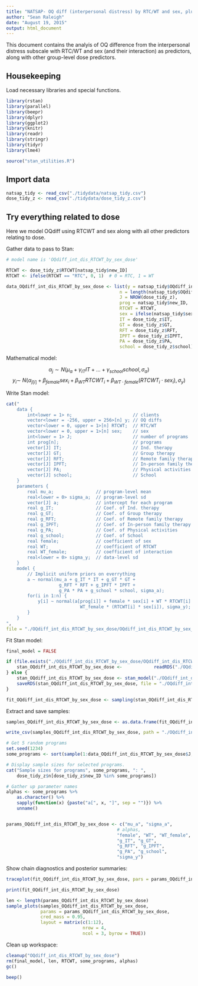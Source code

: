 ```yaml
---
title: "NATSAP- OQ diff (interpersonal distress) by RTC/WT and sex, plus dose predictors"
author: "Sean Raleigh"
date: "August 19, 2015"
output: html_document
---
```


This document contains the analyis of OQ difference from the interpersonal distress subscale with RTC/WT and sex (and their interaction) as predictors, along with other group-level dose predictors.

## Housekeeping

Load necessary libraries and special functions.

```r
library(rstan)
library(parallel)
library(beepr)
library(dplyr)
library(ggplot2)
library(knitr)
library(readr)
library(stringr)
library(tidyr)
library(lme4)
```

```r
source("stan_utilities.R")
```

## Import data

```r
natsap_tidy <- read_csv("./tidydata/natsap_tidy.csv")
dose_tidy_z <- read_csv("./tidydata/dose_tidy_z.csv")
```


## Try everything related to dose

Here we model OQdiff using RTCWT and sex along with all other predictors relating to dose.

Gather data to pass to Stan:

```r
# model name is 'OQdiff_int_dis_RTCWT_by_sex_dose'

RTCWT <- dose_tidy_z$RTCWT[natsap_tidy$new_ID]
RTCWT <- ifelse(RTCWT == "RTC", 0, 1)  # 0 = RTC, 1 = WT

data_OQdiff_int_dis_RTCWT_by_sex_dose <- list(y = natsap_tidy$OQdiff_int_dis,
                                           n = length(natsap_tidy$OQdiff_int_dis),
                                           J = NROW(dose_tidy_z),
                                           prog = natsap_tidy$new_ID,
                                           RTCWT = RTCWT,
                                           sex = ifelse(natsap_tidy$sex == "MALE", 0, 1),
                                           IT = dose_tidy_z$IT,
                                           GT = dose_tidy_z$GT,
                                           RFT = dose_tidy_z$RFT,
                                           IPFT = dose_tidy_z$IPFT,
                                           PA = dose_tidy_z$PA,
                                           school = dose_tidy_z$school)
```

Mathematical model:

$$ \alpha_{j} \sim N\left( \mu_{\alpha} + \gamma_{IT} IT + \dots + \gamma_{school} school, \sigma_{\alpha} \right) $$
$$ y_{i} \sim ~ N\left( \alpha_{j[i]} + \beta_{female} sex_{i} + 
        \beta_{WT} RTCWT_{i} +
        \beta_{WT \cdot female}  (RTCWT_{i} \cdot sex_{i} \right), \sigma_{y}) $$

Write Stan model:

```r
cat("
    data {
        int<lower = 1> n;                       // clients
        vector<lower = -256, upper = 256>[n] y; // OQ diffs
        vector<lower = 0, upper = 1>[n] RTCWT;  // RTC/WT
        vector<lower = 0, upper = 1>[n] sex;    // sex
        int<lower = 1> J;                       // number of programs
        int prog[n];                            // programs
        vector[J] IT;                           // Ind. therapy
        vector[J] GT;                           // Group therapy
        vector[J] RFT;                          // Remote family therapy
        vector[J] IPFT;                         // In-person family therapy
        vector[J] PA;                           // Physical activities
        vector[J] school;                       // School
    }
    parameters {
        real mu_a;                // program-level mean
        real<lower = 0> sigma_a;  // program-level sd 
        vector[J] a;              // intercept for each program
        real g_IT;                // Coef. of Ind. therapy
        real g_GT;                // Coef. of Group therapy
        real g_RFT;               // Coef. of Remote family therapy
        real g_IPFT;              // Coef. of In-person family therapy
        real g_PA;                // Coef. of Physical activities
        real g_school;            // Coef. of School
        real female;              // coefficient of sex
        real WT;                  // coefficient of RTCWT
        real WT_female;           // coefficient of interaction
        real<lower = 0> sigma_y;  // data-level sd
    }
    model {
        // Implicit uniform priors on everrything
        a ~ normal(mu_a + g_IT * IT + g_GT * GT +
                    g_RFT * RFT + g_IPFT * IPFT +
                    g_PA * PA + g_school * school, sigma_a);
        for(i in 1:n) {
            y[i] ~ normal(a[prog[i]] + female * sex[i] + WT * RTCWT[i] + 
                            WT_female * (RTCWT[i] * sex[i]), sigma_y);
        }
    }
",
file = "./OQdiff_int_dis_RTCWT_by_sex_dose/OQdiff_int_dis_RTCWT_by_sex_dose.stan")
```

Fit Stan model:

```r
final_model = FALSE

if (file.exists("./OQdiff_int_dis_RTCWT_by_sex_dose/OQdiff_int_dis_RTCWT_by_sex_dose.rds") & final_model == TRUE) {
    stan_OQdiff_int_dis_RTCWT_by_sex_dose <-            readRDS("./OQdiff_int_dis_RTCWT_by_sex_dose/OQdiff_int_dis_RTCWT_by_sex_dose.rds")
} else {
    stan_OQdiff_int_dis_RTCWT_by_sex_dose <- stan_model("./OQdiff_int_dis_RTCWT_by_sex_dose/OQdiff_int_dis_RTCWT_by_sex_dose.stan")
    saveRDS(stan_OQdiff_int_dis_RTCWT_by_sex_dose, file = "./OQdiff_int_dis_RTCWT_by_sex_dose/OQdiff_int_dis_RTCWT_by_sex_dose.rds")
}

fit_OQdiff_int_dis_RTCWT_by_sex_dose <- sampling(stan_OQdiff_int_dis_RTCWT_by_sex_dose, data = data_OQdiff_int_dis_RTCWT_by_sex_dose)
```

Extract and save samples:

```r
samples_OQdiff_int_dis_RTCWT_by_sex_dose <- as.data.frame(fit_OQdiff_int_dis_RTCWT_by_sex_dose)

write_csv(samples_OQdiff_int_dis_RTCWT_by_sex_dose, path = "./OQdiff_int_dis_RTCWT_by_sex_dose/OQdiff_int_dis_RTCWT_by_sex_dose.csv")

# Get 5 random programs
set.seed(1234)
some_programs <- sort(sample(1:data_OQdiff_int_dis_RTCWT_by_sex_dose$J, 5))

# Display sample sizes for selected programs.
cat("Sample sizes for programs", some_programs, ": ",
    dose_tidy_z$n[dose_tidy_z$new_ID %in% some_programs])

# Gather up parameter names
alphas <- some_programs %>%
    as.character() %>%
    sapply(function(x) {paste("a[", x, "]", sep = "")}) %>%
    unname()


params_OQdiff_int_dis_RTCWT_by_sex_dose <- c("mu_a", "sigma_a",
                                          # alphas,
                                          "female", "WT", "WT_female",
                                          "g_IT", "g_GT",
                                          "g_RFT", "g_IPFT",
                                          "g_PA", "g_school",
                                          "sigma_y")
```

Show chain diagnostics and posterior summaries:

```r
traceplot(fit_OQdiff_int_dis_RTCWT_by_sex_dose, pars = params_OQdiff_int_dis_RTCWT_by_sex_dose, inc_warmup = FALSE)

print(fit_OQdiff_int_dis_RTCWT_by_sex_dose)

len <- length(params_OQdiff_int_dis_RTCWT_by_sex_dose)
sample_plots(samples_OQdiff_int_dis_RTCWT_by_sex_dose,
             params = params_OQdiff_int_dis_RTCWT_by_sex_dose,
             cred_mass = 0.95,
             layout = matrix(c(1:12),
                             nrow = 4,
                             ncol = 3, byrow = TRUE))
```

Clean up workspace:

```r
cleanup("OQdiff_int_dis_RTCWT_by_sex_dose")
rm(final_model, len, RTCWT, some_programs, alphas)
gc()
```


```r
beep()
```
